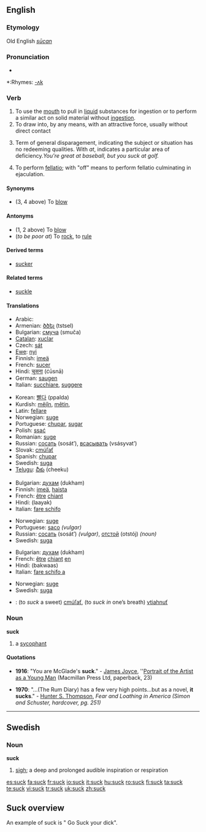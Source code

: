 ==English==

===Etymology===
Old English ''[[sūcan]]''

===Pronunciation===
*{{audio|en-us-suck.ogg|Audio (US)}}

*:Rhymes: [[Rhymes:English:-ʌk|-ʌk]]

===Verb===
{{en-verb}}

# To use the [[mouth]] to pull in [[liquid]] substances for ingestion or to perform a similar act on solid material without [[ingestion]].
# To draw into, by any means, with an attractive force, usually without direct contact
# {{colloquial}} Term of general disparagement, indicating the subject or situation has no redeeming qualities.  With ''at'', indicates a particular area of deficiency.''You're great at baseball, but you suck at golf.''
# To perform [[fellatio]]; with "off" means to perform fellatio culminating in ejaculation.

====Synonyms====
* (3, 4 above) To [[blow]]

====Antonyms====
* (1, 2 above) To [[blow]]
* (''to be poor at'') To [[rock]], to [[rule]]

====Derived terms====
* [[sucker]]

====Related terms====
* [[suckle]]

====Translations====
{{trans-top|to use the mouth to pull in liquid substances for ingestion or to perform a similar act on solid material without ingestion}}
* Arabic: {{ARchar|[[مص]]}}
* Armenian: [[ծծել]] (tstsel)
* Bulgarian: [[смуча]] (smuča)
* [[Catalan]]: [[xuclar]]
* Czech: [[sát]]
* [[Ewe]]: [[nyi]]
* Finnish: [[imeä]]
* French: [[sucer]]
* Hindi: [[चूसना]] (ćūsnā)
* German: [[saugen]]
* Italian: [[succhiare]], [[suggere]]
{{trans-mid}}
* Korean: [[빨다]] (ppalda)
* Kurdish: [[mêjîn]], [[mêtin]], {{KUchar|[[مژین]]}}
* Latin: [[fellare]]
* Norwegian: [[suge]]
* Portuguese: [[chupar]], [[sugar]]
* Polish: [[ssać]]
* Romanian: [[suge]]
* Russian: [[сосать]] (sosát’), [[всасывать]] (vsásyvat’)
* Slovak: [[cmúľať]]
* Spanish: [[chupar]]
* Swedish: [[suga]]
* [[Telugu]]: [[చీకు]] (cheeku)
{{trans-bottom}}

{{trans-top|colloquial: term of general disparagement}}
* Bulgarian: [[духам]] (dukham)
* Finnish: [[imeä]], [[haista]]
* French: [[être]] [[chiant]]
* Hindi: (laayak)
* Italian: [[fare schifo]]
{{trans-mid}}
* Norwegian: [[suge]]
* Portuguese: [[saco]] ''(vulgar)''
* Russian: [[сосать]] (sosát’) ''(vulgar)'', [[отстой]] (otstój) ''(noun)''
* Swedish: [[suga]]
{{trans-bottom}}

{{trans-top|colloquial: with at, indicates a particular area of deficiency}}
* Bulgarian: [[духам]] (dukham)
* French: [[être]] [[chiant]] [[en]]
* Hindi: (bakwaas)
* Italian: [[fare schifo a]]
{{trans-mid}}
* Norwegian: [[suge]]
* Swedish: [[suga]]
{{trans-bottom}}

{{checktrans-top}}
* {{ttbc|Slovak}}: (to ''suck'' a sweet) [[cmúľať]], (to ''suck in'' one’s breath) [[vtiahnuť]]
{{trans-bottom}}

===Noun===
'''suck'''

# a [[sycophant]]

====Quotations====
*'''1916''': "You are McGlade's '''suck'''." - [[w:James Joyce|James Joyce]], ''[[w:Portrait of the Artist as a Young Man|Portrait of the Artist as a Young Man]] (Macmillan Press Ltd, paperback, 23)

*'''1970''': "...(The Rum Diary) has a few very high points...but as a novel, '''it sucks'''." - [[w:Hunter S. Thompson|Hunter S. Thompson]], ''Fear and Loathing in America (Simon and Schuster, hardcover, pg. 251)''

----

==Swedish==

===Noun===
{{sv-noun-reg-ar}}
'''suck''' {{c}}

# [[sigh]]; a deep and prolonged audible inspiration or respiration

[[es:suck]]
[[fa:suck]]
[[fr:suck]]
[[io:suck]]
[[it:suck]]
[[hu:suck]]
[[ro:suck]]
[[fi:suck]]
[[ta:suck]]
[[te:suck]]
[[vi:suck]]
[[tr:suck]]
[[uk:suck]]
[[zh:suck]]

== Suck overview ==
An example of suck is " Go Suck your dick".
